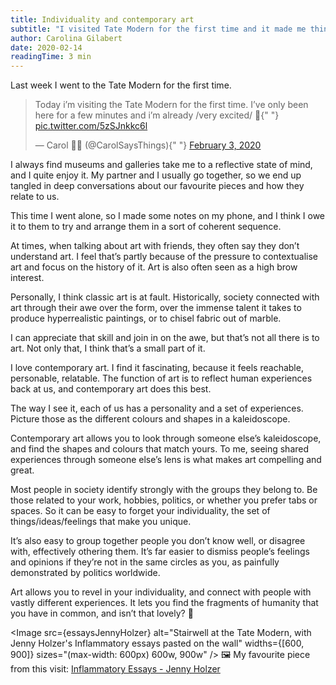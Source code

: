 ```yaml
---
title: Individuality and contemporary art
subtitle: "I visited Tate Modern for the first time and it made me think some thoughts."
author: Carolina Gilabert
date: 2020-02-14
readingTime: 3 min
---
```



Last week I went to the Tate Modern for the first time.

<blockquote class="twitter-tweet">
  <p lang="en" dir="ltr">
    Today i’m visiting the Tate Modern for the first time. I’ve only been here
    for a few minutes and i’m already /very excited/ 💛{" "}
    <a href="https://t.co/5zSJnkkc6l">pic.twitter.com/5zSJnkkc6l</a>
  </p>
  &mdash; Carol 🤸‍♀️ (@CarolSaysThings){" "}
  <a href="https://twitter.com/CarolSaysThings/status/1224317612945002496?ref_src=twsrc%5Etfw">
    February 3, 2020
  </a>
</blockquote>

I always find museums and galleries take me to a reflective state of mind, and I quite enjoy it. My partner and I usually go together, so we end up tangled in deep conversations about our favourite pieces and how they relate to us.

This time I went alone, so I made some notes on my phone, and I think I owe it to them to try and arrange them in a sort of coherent sequence.

At times, when talking about art with friends, they often say they don’t understand art. I feel that’s partly because of the pressure to contextualise art and focus on the history of it. Art is also often seen as a high brow interest.

Personally, I think classic art is at fault. Historically, society connected with art through their awe over the form, over the immense talent it takes to produce hyperrealistic paintings, or to chisel fabric out of marble.

I can appreciate that skill and join in on the awe, but that’s not all there is to art. Not only that, I think that’s a small part of it.

I love contemporary art. I find it fascinating, because it feels reachable, personable, relatable. The function of art is to reflect human experiences back at us, and contemporary art does this best.

The way I see it, each of us has a personality and a set of experiences. Picture those as the different colours and shapes in a kaleidoscope.

Contemporary art allows you to look through someone else’s kaleidoscope, and find the shapes and colours that match yours. To me, seeing shared experiences through someone else’s lens is what makes art compelling and great.

Most people in society identify strongly with the groups they belong to. Be those related to your work, hobbies, politics, or whether you prefer tabs or spaces. So it can be easy to forget your individuality, the set of things/ideas/feelings that make you unique.

It’s also easy to group together people you don’t know well, or disagree with, effectively othering them. It’s far easier to dismiss people’s feelings and opinions if they’re not in the same circles as you, as painfully demonstrated by politics worldwide.

Art allows you to revel in your individuality, and connect with people with vastly different experiences. It lets you find the fragments of humanity that you have in common, and isn’t that lovely? 💛

<Image
  src={essaysJennyHolzer}
  alt="Stairwell at the Tate Modern, with Jenny Holzer's Inflammatory essays pasted on the wall"
  widths={[600, 900]}
  sizes="(max-width: 600px) 600w, 900w"
/>
🖼 My favourite piece from this visit: [Inflammatory Essays - Jenny
Holzer](https://www.tate.org.uk/art/artworks/holzer-inflammatory-essays-65434)

